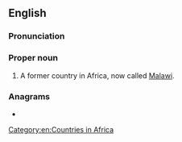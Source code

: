 ==English==
{{wikipedia}}

===Pronunciation===
{{rfp||lang=en}}

===Proper noun===
{{en-proper noun}}

# {{senseid|en|Q1649306}}{{lb|en|historical}} A former country in Africa, now called [[Malawi]].

===Anagrams===
* {{anagrams|en|analysand}}

[[Category:en:Countries in Africa]]